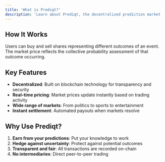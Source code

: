 ```yaml
---
title: 'What is Prediqt?'
description: 'Learn about Prediqt, the decentralized prediction market platform'
---
```


## How It Works

Users can buy and sell shares representing different outcomes of an event. The market price reflects the collective probability assessment of that outcome occurring.

## Key Features

- **Decentralized**: Built on blockchain technology for transparency and security
- **Real-time pricing**: Market prices update instantly based on trading activity
- **Wide range of markets**: From politics to sports to entertainment
- **Instant settlement**: Automated payouts when markets resolve

## Why Use Prediqt?

1. **Earn from your predictions**: Put your knowledge to work
2. **Hedge against uncertainty**: Protect against potential outcomes
3. **Transparent and fair**: All transactions are recorded on-chain
4. **No intermediaries**: Direct peer-to-peer trading 